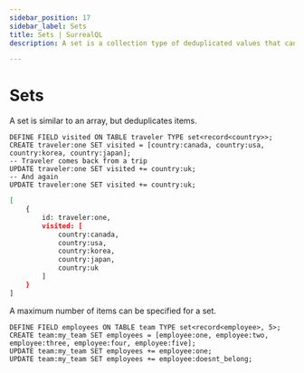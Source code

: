 ```yaml
---
sidebar_position: 17
sidebar_label: Sets
title: Sets | SurrealQL
description: A set is a collection type of deduplicated values that can have a maximum size limit.

---
```


# Sets

A set is similar to an array, but deduplicates items.

```surql
DEFINE FIELD visited ON TABLE traveler TYPE set<record<country>>;
CREATE traveler:one SET visited = [country:canada, country:usa, country:korea, country:japan];
-- Traveler comes back from a trip
UPDATE traveler:one SET visited += country:uk;
-- And again
UPDATE traveler:one SET visited += country:uk;
```

```bash title="Response"
[
	{
		id: traveler:one,
		visited: [
			country:canada,
			country:usa,
			country:korea,
			country:japan,
			country:uk
		]
	}
]
```

A maximum number of items can be specified for a set.

```surql
DEFINE FIELD employees ON TABLE team TYPE set<record<employee>, 5>;
CREATE team:my_team SET employees = [employee:one, employee:two, employee:three, employee:four, employee:five];
UPDATE team:my_team SET employees += employee:one;
UPDATE team:my_team SET employees += employee:doesnt_belong;
```

